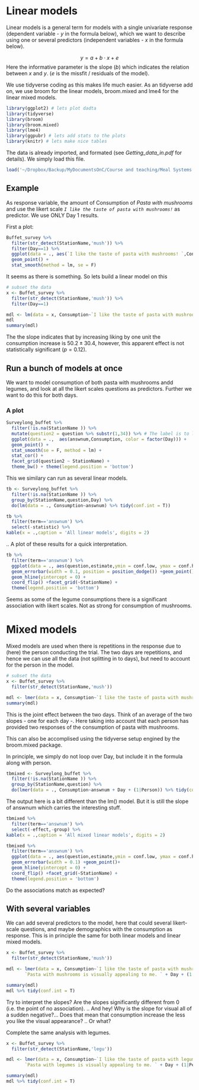 
# Linear models

Linear models is a general term for models with a single univariate response (dependent variable - $y$ in the formula below), which we want to describe using one or several predictors (independent variables - $x$ in the formula below). 

$$  y = a + b \cdot x + e $$
Here the informative parameter is the slope ($b$) which indicates the relation between $x$ and $y$. ($e$ is the missfit / residuals of the model). 


We use tidyverse coding as this makes life much easier. As an tidyverse add on, we use broom for the linear models, broom.mixed and lme4 for the linear mixed models.


```r
library(ggplot2) # lets plot dadta
library(tidyverse)
library(broom)
library(broom.mixed)
library(lme4)
library(ggpubr) # lets add stats to the plots
library(knitr) # lets make nice tables
```

The data is already imported, and formated (see _Getting_data_in.pdf_ for details). We simply load this file. 


```r
load('~/Dropbox/Backup/MyDocumentsOnC/Course and teaching/Meal Systems and Technology/data/BuffetData2/BuffetSurveyData.RData')
```

## Example

As response variable, the amount of Consumption of _Pasta with mushrooms_ and use the likert scale _`I like the taste of pasta with mushrooms!`_ as predictor. We use ONLY Day 1 results.  

First a plot:

```r
Buffet_survey %>% 
  filter(str_detect(StationName,'mush')) %>% 
  filter(Day==1) %>% 
  ggplot(data = ., aes(`I like the taste of pasta with mushrooms! `,Consumption)) + 
  geom_point() + 
  stat_smooth(method = lm, se = F)
```

It seems as there is something. 
So lets build a linear model on this 

```r
# subset the data
x <- Buffet_survey %>% 
  filter(str_detect(StationName,'mush')) %>% 
  filter(Day==1) 

mdl <- lm(data = x, Consumption~`I like the taste of pasta with mushrooms! `) 
mdl  
summary(mdl)
```

The the slope indicates that by increasing liking by one unit the consumption increase is $50.2 \pm 30.4$, however, this apparent effect is not statistically significant ($p = 0.12$). 

## Run a bunch of models at once

We want to model consumption of both pasta with mushrooms andd legumes, and look at all the likert scales questions as predictors. Further we want to do this for both days. 

### A plot 

```r
Surveylong_buffet %>% 
  filter(!is.na(StationName )) %>% 
  mutate(question2 = question %>% substr(1,34)) %>% # The label is to long, so lets just represent the first 30 letters.
  ggplot(data = .,  aes(answnum,Consumption, color = factor(Day))) +
  geom_point() + 
  stat_smooth(se = F, method = lm) + 
  stat_cor() +
  facet_grid(question2 ~ StationName) + 
  theme_bw() + theme(legend.position = 'bottom')
```

This we similary can run as several linear models. 

```r
tb <- Surveylong_buffet %>% 
  filter(!is.na(StationName )) %>% 
  group_by(StationName,question,Day) %>% 
  do(lm(data = ., Consumption~answnum) %>% tidy(conf.int = T))

tb %>% 
  filter(term=='answnum') %>% 
  select(-statistic) %>% 
kable(x = .,caption = 'All linear models', digits = 2)

```
.. A plot of these results for a quick interpretation. 

```r
tb %>% 
  filter(term=='answnum') %>% 
  ggplot(data = ., aes(question,estimate,ymin = conf.low, ymax = conf.high, color = factor(Day))) + 
  geom_errorbar(width = 0.1, position = position_dodge()) +geom_point()+ 
  geom_hline(yintercept = 0) + 
  coord_flip() +facet_grid(~StationName) + 
  theme(legend.position = 'bottom')
```

Seems as some of the legume consumptions there is a significant association with likert scales. Not as strong for consumption of mushrooms.  

# Mixed models

Mixed models are used when there is repetitions in the response due to (here) the person conducting the trial. 
The two days are repetitions, and hence we can use all the data (not splitting in to days), but need to account for the person in the model.  


```r
# subset the data
x <- Buffet_survey %>% 
  filter(str_detect(StationName,'mush')) 

mdl <- lmer(data = x, Consumption~`I like the taste of pasta with mushrooms! ` + Day +  (1|Person)) 
summary(mdl)
```

This is the joint effect between the two days. Think of an average of the two slopes - one for each day -. Here taking into account that each person has provided two responses of the consumption of pasta with mushrooms. 

This can also be accomplised using the tidyverse setup engined by the broom.mixed package.

In principle, we simply do not loop over Day, but include it in the formula along with person.


```r
tbmixed <- Surveylong_buffet %>% 
  filter(!is.na(StationName )) %>% 
  group_by(StationName,question) %>% 
  do(lmer(data = ., Consumption~answnum + Day + (1|Person)) %>% tidy(conf.int = T))
```

The output here is a bit different than the lm() model. But it is still the slope of answnum which carries the interesting stuff. 

```r
tbmixed %>% 
  filter(term=='answnum') %>% 
  select(-effect,-group) %>% 
kable(x = .,caption = 'All mixed linear models', digits = 2)

tbmixed %>% 
  filter(term=='answnum') %>% 
  ggplot(data = ., aes(question,estimate,ymin = conf.low, ymax = conf.high)) + 
  geom_errorbar(width = 0.1) +geom_point()+ 
  geom_hline(yintercept = 0) + 
  coord_flip() +facet_grid(~StationName) + 
  theme(legend.position = 'bottom')
```

Do the associations match as expected? 

## With several variables

We can add several predictors to the model, here that could several likert-scale questions, and maybe demographics with the consumption as response. 
This is in principle the same for both linear models and linear mixed models. 

```r
x <- Buffet_survey %>% 
  filter(str_detect(StationName,'mush'))

mdl <- lmer(data = x, Consumption~`I like the taste of pasta with mushrooms! ` + 
       `Pasta with mushrooms is visually appealing to me. ` + Day + (1|Person))

summary(mdl)
mdl %>% tidy(conf.int = T)
```

Try to interpret the slopes? Are the slopes significantly different from 0 (i.e. the point of no association). .. And hey! Why is the slope for visual all of a sudden negative?... Does that mean that consumption increase the less you like the visual appearance? .. Or what?  

Complete the same analysis with legumes. 

```r
x <- Buffet_survey %>% 
  filter(str_detect(StationName,'legu'))

mdl <- lmer(data = x, Consumption~`I like the taste of pasta with legumes! `+
       `Pasta with legumes is visually appealing to me. ` + Day + (1|Person))

summary(mdl)
mdl %>% tidy(conf.int = T)
```
